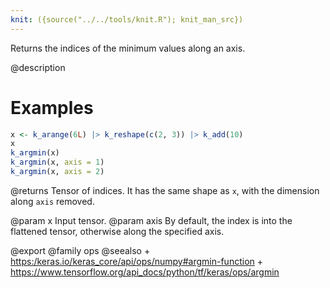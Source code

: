 ```yaml
---
knit: ({source("../../tools/knit.R"); knit_man_src})
---
```

Returns the indices of the minimum values along an axis.

@description

# Examples
```r
x <- k_arange(6L) |> k_reshape(c(2, 3)) |> k_add(10)
x
k_argmin(x)
k_argmin(x, axis = 1)
k_argmin(x, axis = 2)
```

@returns
Tensor of indices. It has the same shape as `x`, with the dimension
along `axis` removed.

@param x Input tensor.
@param axis By default, the index is into the flattened tensor, otherwise
    along the specified axis.

@export
@family ops
@seealso
+ <https:/keras.io/keras_core/api/ops/numpy#argmin-function>
+ <https://www.tensorflow.org/api_docs/python/tf/keras/ops/argmin>
